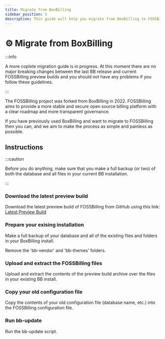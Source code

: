 ```yaml
---
title: Migrate from BoxBilling
sidebar_position: 3
description: This guide will help you migrate from BoxBilling to FOSSBilling
---
```


# :gear: Migrate from BoxBilling

:::info

A more coplete migration guide is in progress. At this moment there are no major breaking changes between the last BB release and current FOSSBilling preview builds and you should not have any problems if you follow these guidelines.

:::

The FOSSBilling project was forked from BoxBilling in 2022. FOSSBilling aims to provide a more stable and secure open source billing platform with a clear roadmap and more transparent governance. 

If you have previously used BoxBilling and want to migrate to FOSSBilling then you can, and we aim to make the process as simple and painless as possible. 

## Instructions

:::caution

Before you do anything, make sure that you make a full backup (or two) of both the database and all files in your current BB installation. 

:::

### Download the latest preview build

Download the latest preview build of FOSSBilling from GitHub using this link: [Latest Preview Build](https://fossbilling.org/downloads/preview)

### Prepare your exising installation

Make a full backup of your database and all of the existing files and folders in your BoxBilling install. 

Remove the 'bb-vendor' and 'bb-themes' folders.

### Upload and extract the FOSSBilling files

Upload and extract the contents of the preview build archive over the files in your existing BB install. 

### Copy your old configuration file

Copy the contents of your old configuration file (database name, etc.) into the FOSSBilling configuration file. 

### Run bb-update

Run the bb-update script.

